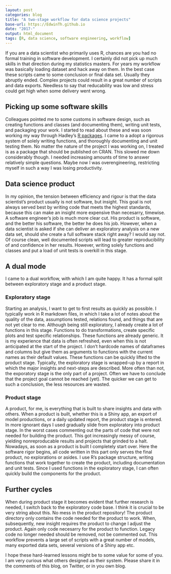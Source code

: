```yaml
---
layout: post
categories: blog
title: "A two-stage workflow for data science projects"
base-url: https://EdwinTh.github.io
date: "2017-"
output: html_document
tags: [R, data science, software engineering, workflow]
---
```


If you are a data scientist who primarily uses R, chances are you had no formal training in software development. I certainly did not pick up much skills in that direction during my statistics masters. For years my workflow was basically loading dataset and hack away on them. In the best case these scripts came to some conclusion or final data set. Usually they abruptly ended. Complex projects could result in a great number of scripts and data exports. Needless to say that reducability was low and stress could get high when some delivery went wrong.

## Picking up some software skills

Colleagues pointed me to some customs in software design, such as creating functions and classes (and documenting them), writing unit tests, and packaging your work. I started to read about these and was soon working my way through Hadley's [R packages](http://r-pkgs.had.co.nz/). I came to a adopt a rigorous system of solely writing functions, and thoroughly documenting and unit testing them. No matter the nature of the project I was working on, I treated is as a package that should be published on CRAN. This slowed me down considerably though. I needed increasing amounts of time to answer relatively simple questions. Maybe now I was overengineering, restricting myself in such a way I was losing productivity.

## Data science product

In my opinion, the tension between efficiency and rigour is that the data scientist's product usually is not software, but insight. This goal is not always served best by writing code that meets the highest standards, because this can make an insight more expensive than necesarry, timewise. A software engineer's job is much more clear cut. His product is software, and the better his software, the better he does his job. However, when a data scientist is asked if she can deliver an exploratory analysis on a new data set, should she create a full software stack right away? I would say not. Of course clean, well documented scripts will lead to greater reproducibility of and confidence in her results. However, writing solely functions and classes and put a load of unit tests is overkill in this stage.

## A dual mode

I came to a dual workflow, with which I am quite happy. It has a formal split between exploratory stage and a product stage.

### Exploratory stage

Starting an analysis, I want to get to first results as quickly as possible. I typically work in R markdown files, in which I take a lot of notes about the quality of the data, assumptions tested, relations found, and things that are not yet clear to me. Although being still exploratory, I already create a lot of functions in this stage. Functions to do transformations, create specific plots and test specific relationships. These functions are already generic. It is my experience that data is often refreshed, even when this is not anticipated at the start of the project. I don't hardcode names of dataframes and columns but give them as arguments to functions with the current names as their default values. These functions can be quickly lifted to the product stage. Typically, the exploratory stage is wrapped-up by a report in which the major insights and next-steps are described. More often than not, the exporatory stage is the only part of a project. Often we have to conclude that the project goal cannot be reached (yet). The quicker we can get to such a conclusion, the less resources are wasted.

### Product stage

A product, for me, is everything that is built to share insights and data with others. When a product is built, whether this is a Shiny app, an export of model productions, or a daily updated report, the product stage is entered. In more ignorant days I used gradually slide from exploratory into product stage. In the worst cases commenting out the parts of code that were not needed for building the product. This got increasingly messy of course, yielding nonreproducable results and projects that grinded to a halt. Nowadays, as soon as a product is built I completely start over. Here the software rigor begins, all code written in this part only serves the final product, no explorations or asides. I use R's package structure, writing functions that work together to create the product, including documentation and unit tests. Since I used functions in the exploratory stage, I can often quickly build the components for the product.

## Further cycles

When during product stage it becomes evident that further research is needed, I switch back to the exploratory code base. I think it is crucial to be very string about this. No mess in the product repository! The product directory only contains the code needed for the product to work. When, subsequently, new insight requires the product to change I adjust the product. Again only code necesarry for the product to function. Legacy code no longer needed should be removed, not be commented out. This workflow prevents a large set of scripts with a great number of models, many exported data sets, several versions of a Shiny app etc. 

I hope these hard-learned lessons might be to some value for some of you. I am very curious what others designed as their system. Please share it in the comments of this blog, on Twitter, or in you own blog. 
